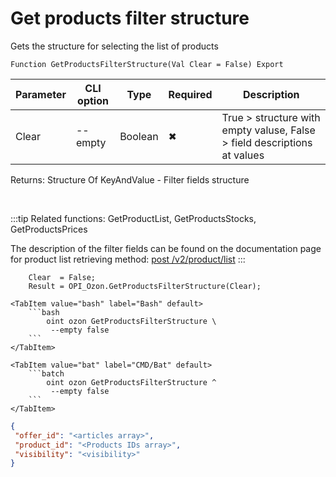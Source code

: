 ﻿---
sidebar_position: 23
description: Get products filter structure and other functions to work with Ozon in the Open Integration Package, a free open-source integration library for 1C:Enterprise 8, OneScript and CLI
keywords: [1C, 1С, 1С:Enterprise, 1С:Enterprise 8.3, API, Integration, Services, Exchange, OneScript, CLI, Ozon]
---


# Get products filter structure
 Gets the structure for selecting the list of products



`Function GetProductsFilterStructure(Val Clear = False) Export`

  | Parameter | CLI option | Type | Required | Description |
  |-|-|-|-|-|
  | Clear | --empty | Boolean | &#x2716; | True > structure with empty valuse, False > field descriptions at values |

  
  Returns:  Structure Of KeyAndValue - Filter fields structure

<br/>

:::tip
Related functions: GetProductList, GetProductsStocks, GetProductsPrices

The description of the filter fields can be found on the documentation page for product list retrieving method: [post /v2/product/list](https://docs.ozon.ru/api/seller/#operation/ProductAPI_GetProductList)
:::
<br/>


```bsl title="1C:Enterprise/OneScript code example"
    Clear  = False;
    Result = OPI_Ozon.GetProductsFilterStructure(Clear);
```
 

 <Tabs>
  
    <TabItem value="bash" label="Bash" default>
        ```bash
            oint ozon GetProductsFilterStructure \
             --empty false
        ```
    </TabItem>
  
    <TabItem value="bat" label="CMD/Bat" default>
        ```batch
            oint ozon GetProductsFilterStructure ^
             --empty false
        ```
    </TabItem>
</Tabs>


```json title="Result"
{
 "offer_id": "<articles array>",
 "product_id": "<Products IDs array>",
 "visibility": "<visibility>"
}
```
